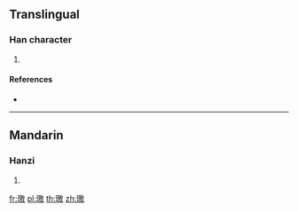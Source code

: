 ==Translingual==

===Han character===
{{Han char|rn=96|rad=玉|as=13|sn=17|four=|canj=MGHSK}}

# {{defn|Han|sort=玉13}}

====References====
* {{Han ref|kx=0743.070|dkj=21277|dj=1152.070|hdz=21142.020|uh=74AC|ud=29868}}

----

==Mandarin==

===Hanzi===
{{cmn-hanzi|pin=[[jiǎo]] ([[jiao3]])|wg=chiao<sup>3</sup>}}

# {{defn|lang=cmn|sort=玉13}}

[[fr:璬]]
[[pl:璬]]
[[th:璬]]
[[zh:璬]]
